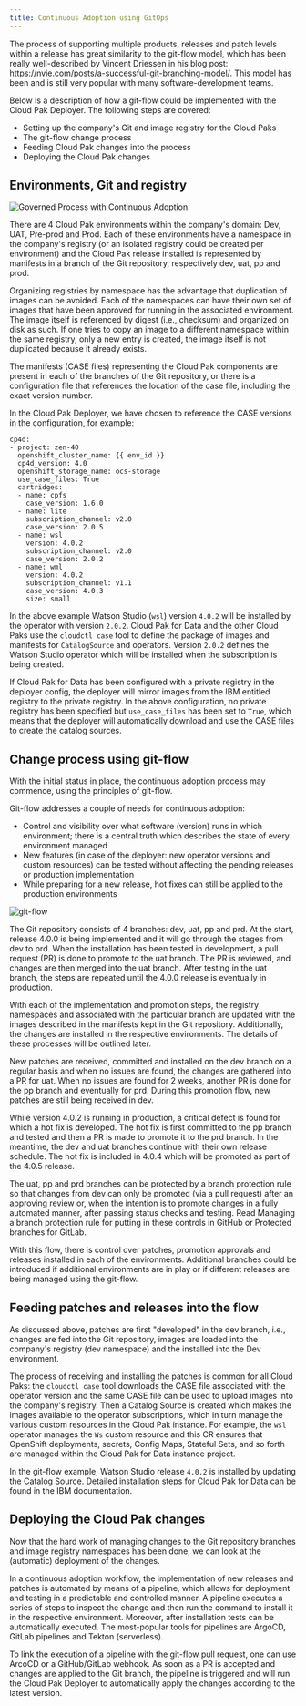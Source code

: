```yaml
---
title: Continuous Adoption using GitOps
---
```


The process of supporting multiple products, releases and patch levels within a release has great similarity to the git-flow model, which has been really well-described by Vincent Driessen in his blog post: https://nvie.com/posts/a-successful-git-branching-model/. This model has been and is still very popular with many software-development teams.

Below is a description of how a git-flow could be implemented with the Cloud Pak Deployer. The following steps are covered:
* Setting up the company's Git and image registry for the Cloud Paks
* The git-flow change process
* Feeding Cloud Pak changes into the process
* Deploying the Cloud Pak changes

## Environments, Git and registry

![Governed Process with Continuous Adoption](governed-process-ca.png "Governed Process Continuous Adoption").

There are 4 Cloud Pak environments within the company's domain: Dev, UAT, Pre-prod and Prod. Each of these environments have a namespace in the company's registry (or an isolated registry could be created per environment) and the Cloud Pak release installed is represented by manifests in a branch of the Git repository, respectively dev, uat, pp and prod.

Organizing registries by namespace has the advantage that duplication of images can be avoided. Each of the namespaces can have their own set of images that have been approved for running in the associated environment. The image itself is referenced by digest (i.e., checksum) and organized on disk as such. If one tries to copy an image to a different namespace within the same registry, only a new entry is created, the image itself is not duplicated because it already exists.

The manifests (CASE files) representing the Cloud Pak components are present in each of the branches of the Git repository, or there is a configuration file that references the location of the case file, including the exact version number.

In the Cloud Pak Deployer, we have chosen to reference the CASE versions in the configuration, for example:

```
cp4d:
- project: zen-40
  openshift_cluster_name: {{ env_id }}
  cp4d_version: 4.0
  openshift_storage_name: ocs-storage
  use_case_files: True
  cartridges:
  - name: cpfs
    case_version: 1.6.0
  - name: lite
    subscription_channel: v2.0
    case_version: 2.0.5
  - name: wsl
    version: 4.0.2
    subscription_channel: v2.0
    case_version: 2.0.2
  - name: wml
    version: 4.0.2
    subscription_channel: v1.1
    case_version: 4.0.3
    size: small
```

In the above example Watson Studio (`wsl`) version `4.0.2` will be installed by the operator with version `2.0.2`. Cloud Pak for Data and the other Cloud Paks use the `cloudctl case` tool to define the package of images and manifests for `CatalogSource` and operators. Version `2.0.2` defines the Watson Studio operator which will be installed when the subscription is being created.

If Cloud Pak for Data has been configured with a private registry in the deployer config, the deployer will mirror images from the IBM entitled registry to the private registry. In the above configuration, no private registry has been specified but `use_case_files` has been set to `True`, which means that the deployer will automatically download and use the CASE files to create the catalog sources.

## Change process using git-flow
With the initial status in place, the continuous adoption process may commence, using the principles of git-flow.

Git-flow addresses a couple of needs for continuous adoption:
* Control and visibility over what software (version) runs in which environment; there is a central truth which describes the state of every environment managed
* New features (in case of the deployer: new operator versions and custom resources) can be tested without affecting the pending releases or production implementation
* While preparing for a new release, hot fixes can still be applied to the production environments

![git-flow](git-flow.png)

The Git repository consists of 4 branches: dev, uat, pp and prd. At the start, release 4.0.0 is being implemented and it will go through the stages from dev to prd. When the installation has been tested in development, a pull request (PR) is done to promote to the uat branch. The PR is reviewed, and changes are then merged into the uat branch. After testing in the uat branch, the steps are repeated until the 4.0.0 release is eventually in production.

With each of the implementation and promotion steps, the registry namespaces and associated with the particular branch are updated with the images described in the manifests kept in the Git repository. Additionally, the changes are installed in the respective environments. The details of these processes will be outlined later.

New patches are received, committed and installed on the dev branch on a regular basis and when no issues are found, the changes are gathered into a PR for uat. When no issues are found for 2 weeks, another PR is done for the pp branch and eventually for prd. During this promotion flow, new patches are still being received in dev.

While version 4.0.2 is running in production, a critical defect is found for which a hot fix is developed. The hot fix is first committed to the pp branch and tested and then a PR is made to promote it to the prd branch. In the meantime, the dev and uat branches continue with their own release schedule. The hot fix is included in 4.0.4 which will be promoted as part of the 4.0.5 release.

The uat, pp and prd branches can be protected by a branch protection rule so that changes from dev can only be promoted (via a pull request) after an approving review or, when the intention is to promote changes in a fully automated manner, after passing status checks and testing. Read Managing a branch protection rule for putting in these controls in GitHub or Protected branches for GitLab.

With this flow, there is control over patches, promotion approvals and releases installed in each of the environments. Additional branches could be introduced if additional environments are in play or if different releases are being managed using the git-flow.

## Feeding patches and releases into the flow
As discussed above, patches are first "developed" in the dev branch, i.e., changes are fed into the Git repository, images are loaded into the company's registry (dev namespace) and the installed into the Dev environment.

The process of receiving and installing the patches is common for all Cloud Paks: the `cloudctl case` tool downloads the CASE file associated with the operator version and the same CASE file can be used to upload images into the company's registry. Then a Catalog Source is created which makes the images available to the operator subscriptions, which in turn manage the various custom resources in the Cloud Pak instance. For example, the `wsl` operator manages the `Ws` custom resource and this CR ensures that OpenShift deployments, secrets, Config Maps, Stateful Sets, and so forth are managed within the Cloud Pak for Data instance project.

In the git-flow example, Watson Studio release `4.0.2` is installed by updating the Catalog Source. Detailed installation steps for Cloud Pak for Data can be found in the IBM documentation.

## Deploying the Cloud Pak changes

Now that the hard work of managing changes to the Git repository branches and image registry namespaces has been done, we can look at the (automatic) deployment of the changes.

In a continuous adoption workflow, the implementation of new releases and patches is automated by means of a pipeline, which allows for deployment and testing in a predictable and controlled manner. A pipeline executes a series of steps to inspect the change and then run the command to install it in the respective environment. Moreover, after installation tests can be automatically executed. The most-popular tools for pipelines are ArgoCD, GitLab pipelines and Tekton (serverless).

To link the execution of a pipeline with the git-flow pull request, one can use ArcoCD or a GitHub/GitLab webhook. As soon as a PR is accepted and changes are applied to the Git branch, the pipeline is triggered and will run the Cloud Pak Deployer to automatically apply the changes according to the latest version.